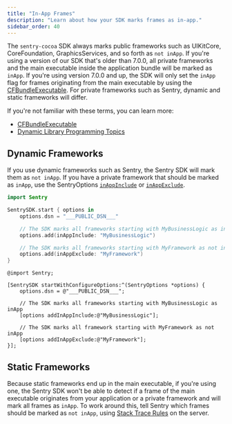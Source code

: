 ```yaml
---
title: "In-App Frames"
description: "Learn about how your SDK marks frames as in-app."
sidebar_order: 40
---
```


The `sentry-cocoa` SDK always marks public frameworks such as UIKitCore, CoreFoundation, GraphicsServices, and so forth as `not inApp`. If you're using a version of our SDK that's older than 7.0.0, all private frameworks and the main executable inside the application bundle will be marked as `inApp`. If you're using version 7.0.0 and up, the SDK will only set the `inApp` flag for frames originating from the main executable by using the [CFBundleExecutable](https://developer.apple.com/documentation/bundleresources/information_property_list/cfbundleexecutable). For private frameworks such as Sentry, dynamic and static frameworks will differ. 

If you're not familiar with these terms, you can learn more:

- [CFBundleExecutable](https://developer.apple.com/documentation/bundleresources/information_property_list/cfbundleexecutable)
- [Dynamic Library Programming Topics](https://developer.apple.com/library/archive/documentation/DeveloperTools/Conceptual/DynamicLibraries/000-Introduction/Introduction.html)

## Dynamic Frameworks

If you use dynamic frameworks such as Sentry, the Sentry SDK will mark them as `not inApp`. If you have a private framework that should be marked as `inApp`, use the SentryOptions [`inAppInclude`](/platforms/apple/configuration/options/#in-app-include) or [`inAppExclude`](/platforms/apple/configuration/options/#in-app-exclude).

<SignInNote />

```swift {tabTitle:Swift}
import Sentry

SentrySDK.start { options in
    options.dsn = "___PUBLIC_DSN___"

    // The SDK marks all frameworks starting with MyBusinessLogic as inApp
    options.add(inAppInclude: "MyBusinessLogic")

    // The SDK marks all frameworks starting with MyFramework as not inApp
    options.add(inAppExclude: "MyFramework")
}
```

```objc {tabTitle:Objective-C}
@import Sentry;

[SentrySDK startWithConfigureOptions:^(SentryOptions *options) {
    options.dsn = @"___PUBLIC_DSN___";

    // The SDK marks all frameworks starting with MyBusinessLogic as inApp
    [options addInAppInclude:@"MyBusinessLogic"];

    // The SDK marks all framework starting with MyFramework as not inApp
    [options addInAppExclude:@"MyFramework"];
}];
```

## Static Frameworks

Because static frameworks end up in the main executable, if you're using one, the Sentry SDK won't be able to detect if a frame of the main executable
originates from your application or a private framework and will mark all frames as `inApp`. To work around this, tell Sentry which frames should be marked as `not inApp`, using [Stack Trace Rules](/product/data-management-settings/event-grouping/stack-trace-rules/#stack-trace-rules) on the server.
